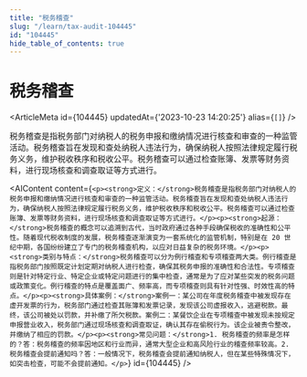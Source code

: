 ```yaml
---
title: "税务稽查"
slug: "/learn/tax-audit-104445"
id: "104445"
hide_table_of_contents: true
---
```



# 税务稽查

<ArticleMeta id={104445} updatedAt={'2023-10-23 14:20:25'} alias={`[]`} />
<div className='border-solid border-b border-t-0 my-4 border-[var(--ifm-color-gray-300)]' />

税务稽查是指税务部门对纳税人的税务申报和缴纳情况进行核查和审查的一种监管活动。税务稽查旨在发现和查处纳税人违法行为，确保纳税人按照法律规定履行税务义务，维护税收秩序和税收公平。税务稽查可以通过检查账簿、发票等财务资料，进行现场核查和调查取证等方式进行。

<AIContent content={`<p><strong>定义：</strong>税务稽查是指税务部门对纳税人的税务申报和缴纳情况进行核查和审查的一种监管活动。税务稽查旨在发现和查处纳税人违法行为，确保纳税人按照法律规定履行税务义务，维护税收秩序和税收公平。税务稽查可以通过检查账簿、发票等财务资料，进行现场核查和调查取证等方式进行。</p><p><strong>起源：</strong>税务稽查的概念可以追溯到古代，当时政府通过各种手段确保税收的准确性和公平性。随着现代税收制度的发展，税务稽查逐渐演变为一套系统化的监管机制，特别是在 20 世纪中期，各国纷纷建立了专门的税务稽查机构，以应对日益复杂的税务环境。</p><p><strong>类别与特点：</strong>税务稽查可以分为例行稽查和专项稽查两大类。例行稽查是指税务部门按照既定计划定期对纳税人进行检查，确保其税务申报的准确性和合法性。专项稽查则是针对特定行业、特定企业或特定问题进行的集中检查，通常是为了应对某些突发的税务问题或政策变化。例行稽查的特点是覆盖面广、频率高，而专项稽查则具有针对性强、时效性高的特点。</p><p><strong>具体案例：</strong>案例一：某公司在年度税务稽查中被发现存在虚开发票的行为，税务部门通过检查其账簿和发票记录，发现该公司虚报收入，逃避税款。最终，该公司被处以罚款，并补缴了所欠税款。案例二：某餐饮企业在专项稽查中被发现未按规定申报营业收入，税务部门通过现场核查和调查取证，确认其存在偷税行为。该企业被责令整改，并缴纳了相应的罚款。</p><p><strong>常见问题：</strong>1. 税务稽查的频率是怎样的？答：税务稽查的频率因地区和行业而异，通常大型企业和高风险行业的稽查频率较高。2. 税务稽查会提前通知吗？答：一般情况下，税务稽查会提前通知纳税人，但在某些特殊情况下，如突击检查，可能不会提前通知。</p>`} id={104445} />
